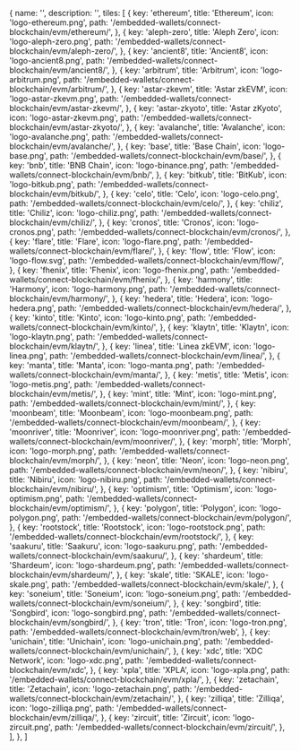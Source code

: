 
  {
    name: '',
    description: '',
    tiles: [
      {
        key: 'ethereum',
        title: 'Ethereum',
        icon: 'logo-ethereum.png',
        path: '/embedded-wallets/connect-blockchain/evm/ethereum/',
      },
      {
        key: 'aleph-zero',
        title: 'Aleph Zero',
        icon: 'logo-aleph-zero.png',
        path: '/embedded-wallets/connect-blockchain/evm/aleph-zero/',
      },
      {
        key: 'ancient8',
        title: 'Ancient8',
        icon: 'logo-ancient8.png',
        path: '/embedded-wallets/connect-blockchain/evm/ancient8/',
      },
      {
        key: 'arbitrum',
        title: 'Arbitrum',
        icon: 'logo-arbitrum.png',
        path: '/embedded-wallets/connect-blockchain/evm/arbitrum/',
      },
      {
        key: 'astar-zkevm',
        title: 'Astar zkEVM',
        icon: 'logo-astar-zkevm.png',
        path: '/embedded-wallets/connect-blockchain/evm/astar-zkevm/',
      },
      {
        key: 'astar-zkyoto',
        title: 'Astar zKyoto',
        icon: 'logo-astar-zkevm.png',
        path: '/embedded-wallets/connect-blockchain/evm/astar-zkyoto/',
      },
      {
        key: 'avalanche',
        title: 'Avalanche',
        icon: 'logo-avalanche.png',
        path: '/embedded-wallets/connect-blockchain/evm/avalanche/',
      },
      {
        key: 'base',
        title: 'Base Chain',
        icon: 'logo-base.png',
        path: '/embedded-wallets/connect-blockchain/evm/base/',
      },
      {
        key: 'bnb',
        title: 'BNB Chain',
        icon: 'logo-binance.png',
        path: '/embedded-wallets/connect-blockchain/evm/bnb/',
      },
      {
        key: 'bitkub',
        title: 'BitKub',
        icon: 'logo-bitkub.png',
        path: '/embedded-wallets/connect-blockchain/evm/bitkub/',
      },
      {
        key: 'celo',
        title: 'Celo',
        icon: 'logo-celo.png',
        path: '/embedded-wallets/connect-blockchain/evm/celo/',
      },
      {
        key: 'chiliz',
        title: 'Chiliz',
        icon: 'logo-chiliz.png',
        path: '/embedded-wallets/connect-blockchain/evm/chiliz/',
      },
      {
        key: 'cronos',
        title: 'Cronos',
        icon: 'logo-cronos.png',
        path: '/embedded-wallets/connect-blockchain/evm/cronos/',
      },
      {
        key: 'flare',
        title: 'Flare',
        icon: 'logo-flare.png',
        path: '/embedded-wallets/connect-blockchain/evm/flare/',
      },
      {
        key: 'flow',
        title: 'Flow',
        icon: 'logo-flow.svg',
        path: '/embedded-wallets/connect-blockchain/evm/flow/',
      },
      {
        key: 'fhenix',
        title: 'Fhenix',
        icon: 'logo-fhenix.png',
        path: '/embedded-wallets/connect-blockchain/evm/fhenix/',
      },
      {
        key: 'harmony',
        title: 'Harmony',
        icon: 'logo-harmony.png',
        path: '/embedded-wallets/connect-blockchain/evm/harmony/',
      },
      {
        key: 'hedera',
        title: 'Hedera',
        icon: 'logo-hedera.png',
        path: '/embedded-wallets/connect-blockchain/evm/hedera/',
      },
      {
        key: 'kinto',
        title: 'Kinto',
        icon: 'logo-kinto.png',
        path: '/embedded-wallets/connect-blockchain/evm/kinto/',
      },
      {
        key: 'klaytn',
        title: 'Klaytn',
        icon: 'logo-klaytn.png',
        path: '/embedded-wallets/connect-blockchain/evm/klaytn/',
      },
      {
        key: 'linea',
        title: 'Linea zkEVM',
        icon: 'logo-linea.png',
        path: '/embedded-wallets/connect-blockchain/evm/linea/',
      },
      {
        key: 'manta',
        title: 'Manta',
        icon: 'logo-manta.png',
        path: '/embedded-wallets/connect-blockchain/evm/manta/',
      },
      {
        key: 'metis',
        title: 'Metis',
        icon: 'logo-metis.png',
        path: '/embedded-wallets/connect-blockchain/evm/metis/',
      },
      {
        key: 'mint',
        title: 'Mint',
        icon: 'logo-mint.png',
        path: '/embedded-wallets/connect-blockchain/evm/mint/',
      },
      {
        key: 'moonbeam',
        title: 'Moonbeam',
        icon: 'logo-moonbeam.png',
        path: '/embedded-wallets/connect-blockchain/evm/moonbeam/',
      },
      {
        key: 'moonriver',
        title: 'Moonriver',
        icon: 'logo-moonriver.png',
        path: '/embedded-wallets/connect-blockchain/evm/moonriver/',
      },
      {
        key: 'morph',
        title: 'Morph',
        icon: 'logo-morph.png',
        path: '/embedded-wallets/connect-blockchain/evm/morph/',
      },
      {
        key: 'neon',
        title: 'Neon',
        icon: 'logo-neon.png',
        path: '/embedded-wallets/connect-blockchain/evm/neon/',
      },
      {
        key: 'nibiru',
        title: 'Nibiru',
        icon: 'logo-nibiru.png',
        path: '/embedded-wallets/connect-blockchain/evm/nibiru/',
      },
      {
        key: 'optimism',
        title: 'Optimism',
        icon: 'logo-optimism.png',
        path: '/embedded-wallets/connect-blockchain/evm/optimism/',
      },
      {
        key: 'polygon',
        title: 'Polygon',
        icon: 'logo-polygon.png',
        path: '/embedded-wallets/connect-blockchain/evm/polygon/',
      },
      {
        key: 'rootstock',
        title: 'Rootstock',
        icon: 'logo-rootstock.png',
        path: '/embedded-wallets/connect-blockchain/evm/rootstock/',
      },
      {
        key: 'saakuru',
        title: 'Saakuru',
        icon: 'logo-saakuru.png',
        path: '/embedded-wallets/connect-blockchain/evm/saakuru/',
      },
      {
        key: 'shardeum',
        title: 'Shardeum',
        icon: 'logo-shardeum.png',
        path: '/embedded-wallets/connect-blockchain/evm/shardeum/',
      },
      {
        key: 'skale',
        title: 'SKALE',
        icon: 'logo-skale.png',
        path: '/embedded-wallets/connect-blockchain/evm/skale/',
      },
      {
        key: 'soneium',
        title: 'Soneium',
        icon: 'logo-soneium.png',
        path: '/embedded-wallets/connect-blockchain/evm/soneium/',
      },
      {
        key: 'songbird',
        title: 'Songbird',
        icon: 'logo-songbird.png',
        path: '/embedded-wallets/connect-blockchain/evm/songbird/',
      },
      {
        key: 'tron',
        title: 'Tron',
        icon: 'logo-tron.png',
        path: '/embedded-wallets/connect-blockchain/evm/tron/web',
      },
      {
        key: 'unichain',
        title: 'Unichain',
        icon: 'logo-unichain.png',
        path: '/embedded-wallets/connect-blockchain/evm/unichain/',
      },
      {
        key: 'xdc',
        title: 'XDC Network',
        icon: 'logo-xdc.png',
        path: '/embedded-wallets/connect-blockchain/evm/xdc',
      },
      {
        key: 'xpla',
        title: 'XPLA',
        icon: 'logo-xpla.png',
        path: '/embedded-wallets/connect-blockchain/evm/xpla/',
      },
      {
        key: 'zetachain',
        title: 'Zetachain',
        icon: 'logo-zetachain.png',
        path: '/embedded-wallets/connect-blockchain/evm/zetachain/',
      },
      {
        key: 'zilliqa',
        title: 'Zilliqa',
        icon: 'logo-zilliqa.png',
        path: '/embedded-wallets/connect-blockchain/evm/zilliqa/',
      },
      {
        key: 'zircuit',
        title: 'Zircuit',
        icon: 'logo-zircuit.png',
        path: '/embedded-wallets/connect-blockchain/evm/zircuit/',
      },
    ],
  },
]

<Tiles tileGroups={EVMChains} />
